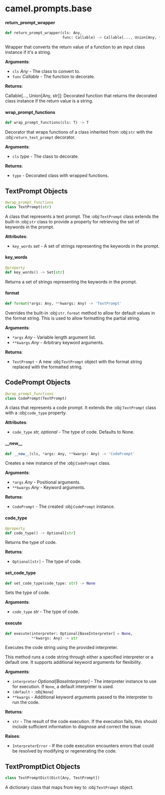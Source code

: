 <a id="camel.prompts.base"></a>

# camel.prompts.base

<a id="camel.prompts.base.return_prompt_wrapper"></a>

#### return\_prompt\_wrapper

```python
def return_prompt_wrapper(cls: Any,
                          func: Callable) -> Callable[..., Union[Any, tuple]]
```

Wrapper that converts the return value of a function to an input
class instance if it's a string.

**Arguments**:

- `cls` _Any_ - The class to convert to.
- `func` _Callable_ - The function to decorate.
  

**Returns**:

  Callable[..., Union[Any, str]]: Decorated function that
  returns the decorated class instance if the return value is a
  string.

<a id="camel.prompts.base.wrap_prompt_functions"></a>

#### wrap\_prompt\_functions

```python
def wrap_prompt_functions(cls: T) -> T
```

Decorator that wraps functions of a class inherited from :obj:`str`
with the :obj:`return_text_prompt` decorator.

**Arguments**:

- `cls` _type_ - The class to decorate.
  

**Returns**:

- `type` - Decorated class with wrapped functions.

<a id="camel.prompts.base.TextPrompt"></a>

## TextPrompt Objects

```python
@wrap_prompt_functions
class TextPrompt(str)
```

A class that represents a text prompt. The :obj:`TextPrompt` class
extends the built-in :obj:`str` class to provide a property for retrieving
the set of keywords in the prompt.

**Attributes**:

- `key_words` _set_ - A set of strings representing the keywords in the
  prompt.

<a id="camel.prompts.base.TextPrompt.key_words"></a>

#### key\_words

```python
@property
def key_words() -> Set[str]
```

Returns a set of strings representing the keywords in the prompt.

<a id="camel.prompts.base.TextPrompt.format"></a>

#### format

```python
def format(*args: Any, **kwargs: Any) -> 'TextPrompt'
```

Overrides the built-in :obj:`str.format` method to allow for
default values in the format string. This is used to allow formatting
the partial string.

**Arguments**:

- `*args` _Any_ - Variable length argument list.
- `**kwargs` _Any_ - Arbitrary keyword arguments.
  

**Returns**:

- `TextPrompt` - A new :obj:`TextPrompt` object with the format string
  replaced with the formatted string.

<a id="camel.prompts.base.CodePrompt"></a>

## CodePrompt Objects

```python
@wrap_prompt_functions
class CodePrompt(TextPrompt)
```

A class that represents a code prompt. It extends the :obj:`TextPrompt`
class with a :obj:`code_type` property.

**Attributes**:

- `code_type` _str, optional_ - The type of code. Defaults to None.

<a id="camel.prompts.base.CodePrompt.__new__"></a>

#### \_\_new\_\_

```python
def __new__(cls, *args: Any, **kwargs: Any) -> 'CodePrompt'
```

Creates a new instance of the :obj:`CodePrompt` class.

**Arguments**:

- `*args` _Any_ - Positional arguments.
- `**kwargs` _Any_ - Keyword arguments.
  

**Returns**:

- `CodePrompt` - The created :obj:`CodePrompt` instance.

<a id="camel.prompts.base.CodePrompt.code_type"></a>

#### code\_type

```python
@property
def code_type() -> Optional[str]
```

Returns the type of code.

**Returns**:

- `Optional[str]` - The type of code.

<a id="camel.prompts.base.CodePrompt.set_code_type"></a>

#### set\_code\_type

```python
def set_code_type(code_type: str) -> None
```

Sets the type of code.

**Arguments**:

- `code_type` _str_ - The type of code.

<a id="camel.prompts.base.CodePrompt.execute"></a>

#### execute

```python
def execute(interpreter: Optional[BaseInterpreter] = None,
            **kwargs: Any) -> str
```

Executes the code string using the provided interpreter.

This method runs a code string through either a specified interpreter
or a default one. It supports additional keyword arguments for
flexibility.

**Arguments**:

- `interpreter` _Optional[BaseInterpreter]_ - The interpreter instance
  to use for execution. If `None`, a default interpreter is used.
- `(default` - :obj:`None`)
- `**kwargs` - Additional keyword arguments passed to the interpreter to
  run the code.
  

**Returns**:

- `str` - The result of the code execution. If the execution fails, this
  should include sufficient information to diagnose and correct
  the issue.
  

**Raises**:

- `InterpreterError` - If the code execution encounters errors that
  could be resolved by modifying or regenerating the code.

<a id="camel.prompts.base.TextPromptDict"></a>

## TextPromptDict Objects

```python
class TextPromptDict(Dict[Any, TextPrompt])
```

A dictionary class that maps from key to :obj:`TextPrompt` object.

